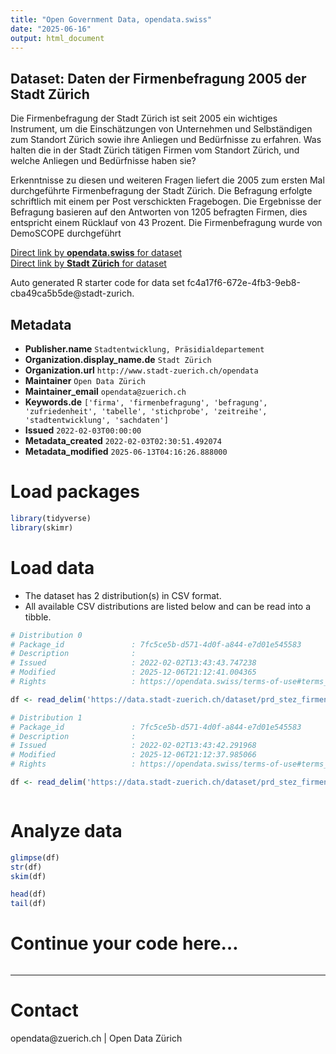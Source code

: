 ```yaml
---
title: "Open Government Data, opendata.swiss"
date: "2025-06-16"
output: html_document
---
```


## Dataset: Daten der Firmenbefragung 2005 der Stadt Zürich

Die Firmenbefragung der Stadt Zürich ist seit 2005 ein wichtiges Instrument, um die Einschätzungen von Unternehmen und Selbständigen zum Standort Zürich sowie ihre Anliegen und Bedürfnisse zu erfahren. Was halten die in der Stadt Zürich tätigen Firmen vom Standort Zürich, und welche Anliegen und Bedürfnisse haben sie?

Erkenntnisse zu diesen und weiteren Fragen liefert die 2005 zum ersten Mal durchgeführte Firmenbefragung der Stadt Zürich. Die Befragung erfolgte schriftlich mit einem per Post verschickten Fragebogen. Die Ergebnisse der Befragung basieren auf den Antworten von 1205 befragten Firmen, dies entspricht einem Rücklauf von 43 Prozent.
Die Firmenbefragung wurde von DemoSCOPE durchgeführt


[Direct link by **opendata.swiss** for dataset](https://opendata.swiss/de/dataset/daten-der-firmenbefragung-2005-der-stadt-zurich)<br>
[Direct link by **Stadt Zürich** for dataset](https://data.stadt-zuerich.ch/dataset/prd_stez_firmenbefragung_2005)

Auto generated R starter code for data set fc4a17f6-672e-4fb3-9eb8-cba49ca5b5de@stadt-zurich.

## Metadata

- **Publisher.name** `Stadtentwicklung, Präsidialdepartement`
- **Organization.display_name.de** `Stadt Zürich`
- **Organization.url** `http://www.stadt-zuerich.ch/opendata`
- **Maintainer** `Open Data Zürich`
- **Maintainer_email** `opendata@zuerich.ch`
- **Keywords.de** `['firma', 'firmenbefragung', 'befragung', 'zufriedenheit', 'tabelle', 'stichprobe', 'zeitreihe', 'stadtentwicklung', 'sachdaten']`
- **Issued** `2022-02-03T00:00:00`
- **Metadata_created** `2022-02-03T02:30:51.492074`
- **Metadata_modified** `2025-06-13T04:16:26.888000`


# Load packages

```r

library(tidyverse)
library(skimr)

```

# Load data

-   The dataset has 2 distribution(s) in CSV format.
-   All available CSV distributions are listed below and can be read into a tibble.

```r

# Distribution 0
# Package_id               : 7fc5ce5b-d571-4d0f-a844-e7d01e545583
# Description              : 
# Issued                   : 2022-02-02T13:43:43.747238
# Modified                 : 2025-12-06T21:12:41.004365
# Rights                   : https://opendata.swiss/terms-of-use#terms_open

df <- read_delim('https://data.stadt-zuerich.ch/dataset/prd_stez_firmenbefragung_2005/download/Firmenbefragung_2005.csv')

# Distribution 1
# Package_id               : 7fc5ce5b-d571-4d0f-a844-e7d01e545583
# Description              : 
# Issued                   : 2022-02-02T13:43:42.291968
# Modified                 : 2025-12-06T21:12:37.985066
# Rights                   : https://opendata.swiss/terms-of-use#terms_open

df <- read_delim('https://data.stadt-zuerich.ch/dataset/prd_stez_firmenbefragung_2005/download/codeliste_2005.csv')



```

# Analyze data

```r

glimpse(df)
str(df)
skim(df)

head(df)
tail(df)

```

# Continue your code here...

```r

```

------------------------------------------------------------------------

# Contact

opendata@zuerich.ch | Open Data Zürich

